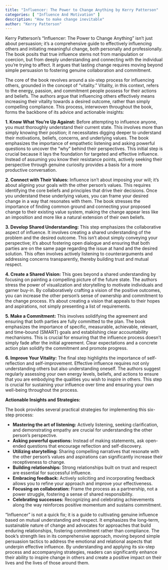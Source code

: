 ```yaml
---
title: "Influencer: The Power to Change Anything by Kerry Patterson"
categories: [ "Influence And Motivation" ]
description: "How to make change inevitable"
author: "Kerry Patterson"
---
```

Kerry Patterson's "Influencer: The Power to Change Anything" isn't just about persuasion; it's a comprehensive guide to effectively influencing others and initiating meaningful change, both personally and professionally.  The book posits that true influence stems not from manipulation or coercion, but from deeply understanding and connecting with the individual you're trying to affect.  It argues that lasting change requires moving beyond simple persuasion to fostering genuine collaboration and commitment.

The core of the book revolves around a six-step process for influencing others, grounded in the concept of "vitality." Vitality, in this context, refers to the energy, passion, and commitment people possess for their actions and beliefs. The authors argue that influencing others effectively means increasing their vitality towards a desired outcome, rather than simply compelling compliance.  This process, interwoven throughout the book, forms the backbone of its advice and actionable insights:

**1.  Know What You're Up Against:**  Before attempting to influence anyone, you must thoroughly understand their current state. This involves more than simply knowing their position; it necessitates digging deeper to understand their motivations, beliefs, concerns, and underlying values.  The book emphasizes the importance of empathetic listening and asking powerful questions to uncover the "why" behind their perspectives.  This initial step is crucial because it lays the foundation for targeted and effective influence.  Instead of assuming you know their resistance points,  actively seeking their perspective through genuine curiosity provides a basis for a more productive conversation.

**2.  Connect with Their Values:**  Influence isn't about imposing your will; it's about aligning your goals with the other person's values.  This requires identifying the core beliefs and principles that drive their decisions. Once you understand these underlying values, you can frame your desired change in a way that resonates with them.  The book stresses the importance of finding common ground and connecting your proposed change to their existing value system, making the change appear less like an imposition and more like a natural extension of their own beliefs.

**3.  Develop Shared Understanding:**  This step emphasizes the collaborative aspect of influence.  It involves creating a shared understanding of the problem and the desired outcome.  This isn't about simply conveying your perspective; it's about fostering open dialogue and ensuring that both parties are on the same page regarding the issue at hand and the desired solution. This often involves actively listening to counterarguments and addressing concerns transparently, thereby building trust and mutual respect.

**4.  Create a Shared Vision:** This goes beyond a shared understanding by focusing on painting a compelling picture of the future state.  The authors stress the power of visualization and storytelling to motivate individuals and garner buy-in.  By collaboratively crafting a vision of the positive outcomes, you can increase the other person's sense of ownership and commitment to the change process.  It's about creating a vision that appeals to their hopes and aspirations, not simply presenting a list of requirements.

**5.  Make a Commitment:**  This involves solidifying the agreement and ensuring that both parties are fully committed to the plan.  The book emphasizes the importance of specific, measurable, achievable, relevant, and time-bound (SMART) goals and establishing clear accountability mechanisms. This is crucial for ensuring that the influence process doesn't simply fade after the initial agreement.   Clear expectations and a concrete action plan solidify the commitment and promote progress.

**6.  Improve Your Vitality:** The final step highlights the importance of self-reflection and self-improvement.  Effective influence requires not only understanding others but also understanding oneself.  The authors suggest regularly assessing your own energy levels, beliefs, and actions to ensure that you are embodying the qualities you wish to inspire in others.  This step is crucial for sustaining your influence over time and ensuring your own well-being throughout the process.

**Actionable Insights and Strategies:**

The book provides several practical strategies for implementing this six-step process:

* **Mastering the art of listening:**  Actively listening, seeking clarification, and demonstrating empathy are crucial for understanding the other person's perspective.
* **Asking powerful questions:**  Instead of making statements, ask open-ended questions that encourage reflection and self-discovery.
* **Utilizing storytelling:**  Sharing compelling narratives that resonate with the other person's values and aspirations can significantly increase their receptiveness to change.
* **Building relationships:**  Strong relationships built on trust and respect are essential for successful influence.
* **Embracing feedback:**  Actively soliciting and incorporating feedback allows you to refine your approach and improve your effectiveness.
* **Focusing on collaboration:**  Frame the process as a partnership, not a power struggle, fostering a sense of shared responsibility.
* **Celebrating successes:**  Recognizing and celebrating achievements along the way reinforces positive momentum and sustains commitment.


"Influencer" is not a quick fix; it is a guide to cultivating genuine influence based on mutual understanding and respect.  It emphasizes the long-term, sustainable nature of change and advocates for approaches that build enduring relationships, fostering commitment rather than compliance.  The book's strength lies in its comprehensive approach, moving beyond simple persuasion tactics to address the emotional and relational aspects that underpin effective influence.  By understanding and applying its six-step process and accompanying strategies, readers can significantly enhance their ability to inspire change in others and create a positive impact on their lives and the lives of those around them.

